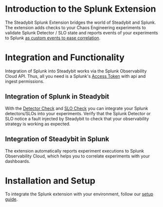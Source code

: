# Introduction to the Splunk Extension
The Steadybit Splunk Extension bridges the world of Steadybit and Splunk.
The extension adds checks to your Chaos Engineering experiments to validate Splunk Detector / SLO state and reports events of your experiments to Splunk [as custom events to ease correlation](https://docs.splunk.com/observability/en/metrics-and-metadata/view-data-events.html#custom-events).

# Integration and Functionality
Integration of Splunk into Steadybit works via the Splunk Observability Cloud API.
Thus, all you need is a Splunk's [Access Token](https://docs.splunk.com/observability/en/admin/authentication/authentication-tokens/tokens.html) with api and ingest permissions.

## Integration of Splunk in Steadybit
With the [Detector Check](/action/com.steadybit.extension_splunk.detector.check) and [SLO Check](/action/com.steadybit.extension_splunk.slo.check) you can integrate your Splunk detectors/SLOs into your experiments.
Verify that the Splunk Detector or SLO notice a fault injected by Steadybit to check that your observability strategy is working as expected.

## Integration of Steadybit in Splunk
The extension automatically reports experiment executions to Splunk Observability Cloud, which helps you to correlate experiments with your dashboards.

# Installation and Setup
To integrate the Splunk extension with your environment, follow our [setup guide](https://github.com/steadybit/extension-splunk#installation).